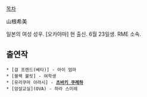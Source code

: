 [[목차]]

山根希美

일본의 여성 성우. [오카야마] 현 출신. 6월 23일생. RME 소속.

== 출연작 ==
 * [걸 프렌드(베타)] - 아이 엄마
 * [블랙 불릿] - 여학생
 * [유리쿠마 아라시] - '''[[츠바키 쿠레하]]'''
 * [암살교실](OVA) - 하라 스미레
